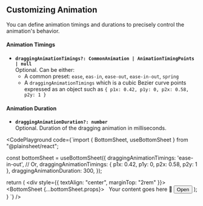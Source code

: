 
## Customizing Animation

You can define animation timings and durations to precisely control the animation's behavior.

#### Animation Timings

- **`draggingAnimationTimings?: CommonAnimation | AnimationTimingPoints | null`**  
  Optional. Can be either:
  - A common preset: `ease`, `eas-in`, `ease-out`, `ease-in-out`, `spring`
  - A `draggingAnimationTimings` which is a cubic Bezier curve points expressed as an object such as `{ p1x: 0.42, p1y: 0, p2x: 0.58, p2y: 1 }`

#### Animation Duration

- **`draggingAnimationDuration?: number`**  
  Optional. Duration of the dragging animation in milliseconds.

<CodePlayground
  code={`import { BottomSheet, useBottomSheet } from "@plainsheet/react";

  const bottomSheet = useBottomSheet({
    draggingAnimationTimings: 'ease-in-out',
    // Or, draggingAnimationTimings: { p1x: 0.42, p1y: 0, p2x: 0.58, p2y: 1 },
    draggingAnimationDuration: 300,
  });
  
  return (
    <div style={{ textAlign: "center", marginTop: "2rem" }}>
      <BottomSheet {...bottomSheet.props}>
        &nbsp; Your content goes here 🦭
      </BottomSheet>
      <button onClick={bottomSheet.open}>
        Open
      </button>
    </div>
  );
}
`}
/>
